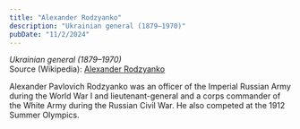 ```yaml
---
title: "Alexander Rodzyanko"
description: "Ukrainian general (1879–1970)"
pubDate: "11/2/2024"
---
```


*Ukrainian general (1879–1970)*  
Source (Wikipedia): [Alexander Rodzyanko][1]

Alexander Pavlovich Rodzyanko was an officer of the Imperial Russian Army during the World War I and lieutenant-general and a corps commander of the White Army during the Russian Civil War. He also competed at the 1912 Summer Olympics.

[1]: https://en.wikipedia.org/wiki/Alexander_Rodzyanko
